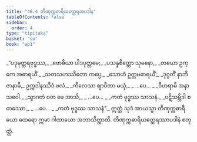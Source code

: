 ```yaml
---
title: "46.4 တိဏုက္ကဓာရိယတ္ထေရအပဒါန"
tableOfContents: false
sidebar:
  order: 4
type: "tipitaka"
basket: "su"
book: "ap1"
---
```



<DynamicBreadcrumb />

<Division number="22" book="ap1" e="ch" v="20" p="430">

<Paragraph number="5906" type="verses" book="ap1">
_“ပဒုမုတ္တရဗုဒ္ဓဿ,_  
_ဗောဓိယာ ပါဒပုတ္တမေ;_  
_ပသန္နစိတ္တော သုမနော,_  
_တယော ဥက္ကေ အဓာရယိံ._  

</Paragraph>

</Division>
<Division number="23" book="ap1" e="ch" v="20" p="430">

<Paragraph number="5907" type="verses" book="ap1">
_သတသဟဿိတော ကပ္ပေ,_  
_သောဟံ ဥက္ကမဓာရယိံ;_  
_ဒုဂ္ဂတိံ နာဘိဇာနာမိ,_  
ဥက္ကဒါနဿိဒံ ဖလံ._  

</Paragraph>

</Division>
<Division number="24" book="ap1" e="ch" v="20" p="431">

<Paragraph number="5908" type="verses" book="ap1">
_ကိလေသာ ဈာပိတာ မယှံ,_  
_ …ပေ… _  
_ဝိဟရာမိ အနာသဝေါ._  

</Paragraph>

</Division>
<Division number="25" book="ap1" e="ch" v="20" p="431">

<Paragraph number="5909" type="verses" book="ap1">
_သွာဂတံ ဝတ မေ အာသိ,_  
_ …ပေ… _  
_ကတံ ဗုဒ္ဓဿ သာသနံ._  

</Paragraph>

</Division>
<Division number="26" book="ap1" e="ch" v="20" p="431">

<Paragraph number="5910" type="verses" book="ap1">
_ပဋိသမ္ဘိဒါ စတဿော,_  
_ …ပေ… _  
_ကတံ ဗုဒ္ဓဿ သာသနံ”._  

</Paragraph>

<Paragraph number="5911" book="ap1">
ဣတ္ထံ သုဒံ အာယသ္မာ တိဏုက္ကဓာရိယော ထေရော ဣမာ ဂါထာယော အဘာသိတ္ထာတိ.

</Paragraph>
</Division>

<Paragraph number="5912" type="center" book="ap1">
တိဏုက္ကဓာရိယတ္ထေရဿာပဒါနံ စတုတ္ထံ.
</Paragraph>